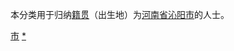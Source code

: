 {{Catnav|頁面分類|各種主題的頁面分類|依中国各省来作的分类|各地中国人|河南人|焦作人}}
{{Catnav|頁面分類|人物|各國人物|中国人|各地中国人|河南人|焦作人}}

本分类用于归纳[[籍贯|籍贯]]（出生地）为[[河南省|河南省]][[沁阳市|沁阳市]]的人士。

[[Category:焦作人|市]]
[[Category:沁阳市|*]]